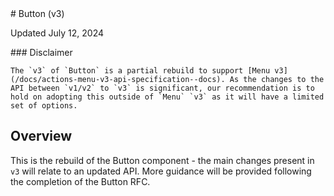 
<Meta title="Actions/Button/v3/Usage Guidelines" />

<SbContent>
  # Button (v3)

  Updated July 12, 2024
</SbContent>

<ResourceLinks
  sourceCode="https://github.com/cultureamp/kaizen-design-system/tree/main/packages/components/src/__actions__/Button/v3"
  figma="https://www.figma.com/design/eZKEE5kXbEMY3lx84oz8iN/%F0%9F%92%9C-Heart-UI-Kit?m=auto&t=a6VcoKBJx6snn0ut-1"
  ariaComponentPage="https://react-spectrum.adobe.com/react-aria/Menu.html"
  apiSpecification="/?path=/docs/actions-button-v3-api-specification--docs"
/>

<SbContent className="mb-24">
  <div className="bg-yellow-100 border-default border-yellow-400 rounded px-24">
    ### Disclaimer

    The `v3` of `Button` is a partial rebuild to support [Menu v3](/docs/actions-menu-v3-api-specification--docs). As the changes to the API between `v1/v2` to `v3` is significant, our recommendation is to hold on adopting this outside of `Menu` `v3` as it will have a limited set of options.
  </div>
</SbContent>

<SbContent>
  <Installation
    installCommand="pnpm add @kaizen/components"
    importStatement='import { Button } from "@kaizen/components/v3/actions"'
  />

  ## Overview

  This is the rebuild of the Button component - the main changes present in `v3` will relate to an updated API. More guidance will be provided following the completion of the Button RFC.
</SbContent>

<Canvas of={Button.Playground} />
<Controls of={Button.Playground} include={["children", "variant", "isDisabled"]} className="mb-64" />

